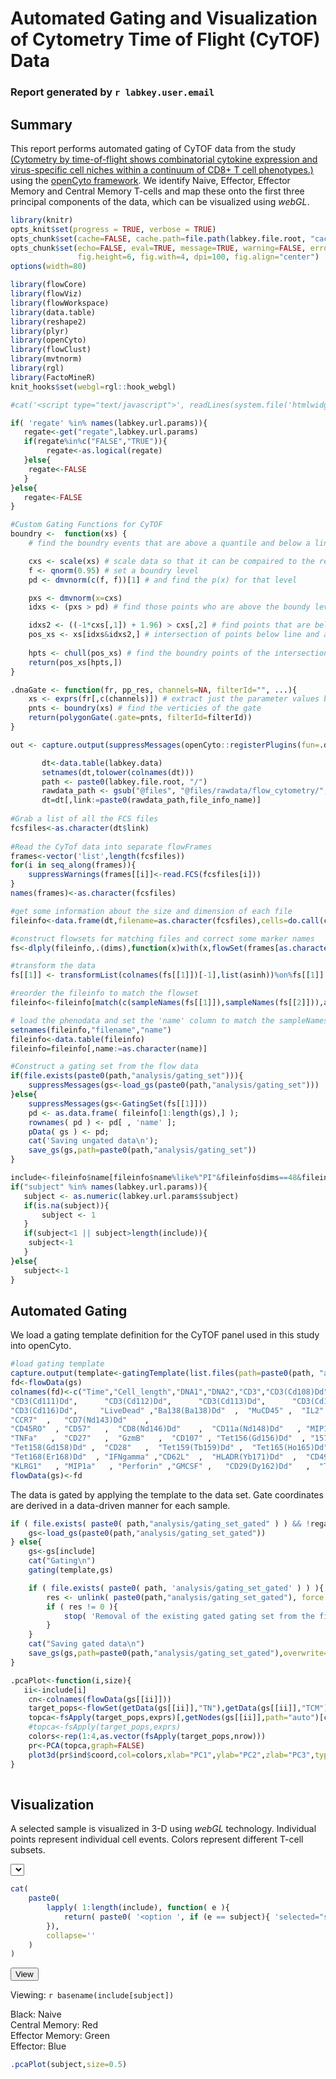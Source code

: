 # Automated Gating and Visualization of Cytometry Time of Flight (CyTOF) Data
### Report generated by `r labkey.user.email`

## Summary
This report performs automated gating of CyTOF data from the study <a href="http://www.ncbi.nlm.nih.gov/pubmed/22265676" target="_blank">(Cytometry by time-of-flight shows combinatorial cytokine expression and virus-specific cell niches within a continuum of CD8+ T cell phenotypes.)</a> using the [openCyto framework](http://www.bioconductor.org/packages/2.14/bioc/html/openCyto.html). We identify Naive, Effector, Effector Memory and Central Memory T-cells and map these onto the first three principal components of the data, which can be visualized using *webGL*.

```r
library(knitr)
opts_knit$set(progress = TRUE, verbose = TRUE)
opts_chunk$set(cache=FALSE, cache.path=file.path(labkey.file.root, "cache/CyTOF_PCA/", labkey.user.email, ""))
opts_chunk$set(echo=FALSE, eval=TRUE, message=TRUE, warning=FALSE, error=TRUE, dev="png",
               fig.height=6, fig.with=4, dpi=100, fig.align="center")
options(width=80)
```

```r
library(flowCore)
library(flowViz)
library(flowWorkspace)
library(data.table)
library(reshape2)
library(plyr)
library(openCyto)
library(flowClust)
library(mvtnorm)
library(rgl)
library(FactoMineR)
knit_hooks$set(webgl=rgl::hook_webgl)
```

```r
#cat('<script type="text/javascript">', readLines(system.file('htmlwidgets/lib/CanvasMatrix', 'CanvasMatrix.src.js', package = 'rgl', mustWork=TRUE)), '</script>', sep = '\n')
```

```r
if( 'regate' %in% names(labkey.url.params)){
   regate<-get("regate",labkey.url.params)
   if(regate%in%c("FALSE","TRUE")){
        regate<-as.logical(regate)
   }else{
    regate<-FALSE
   }
}else{
   regate<-FALSE
}
```
   
```r
    
#Custom Gating Functions for CyTOF
boundry <-  function(xs) {
    # find the boundry events that are above a quantile and below a line 

    cxs <- scale(xs) # scale data so that it can be compaired to the results from qnorm
    f <- qnorm(0.95) # set a boundry level
    pd <- dmvnorm(c(f, f))[1] # and find the p(x) for that level

    pxs <- dmvnorm(x=cxs)  
    idxs <- (pxs > pd) # find those points who are above the boundy level

    idxs2 <- ((-1*cxs[,1]) + 1.96) > cxs[,2] # find points that are below the line with y=-1*x+b 
    pos_xs <- xs[idxs&idxs2,] # intersection of points below line and above threshold level
 
    hpts <- chull(pos_xs) # find the boundry points of the intersection of cells
    return(pos_xs[hpts,])
}

.dnaGate <- function(fr, pp_res, channels=NA, filterId="", ...){ 
    xs <- exprs(fr[,c(channels)]) # extract just the parameter values being inspected
    pnts <- boundry(xs) # find the verticies of the gate
    return(polygonGate(.gate=pnts, filterId=filterId))
}

out <- capture.output(suppressMessages(openCyto::registerPlugins(fun=.dnaGate,methodName='dnaGate', dep='mvtnorm')))
```
   
```r
       dt<-data.table(labkey.data)
       setnames(dt,tolower(colnames(dt)))
       path <- paste0(labkey.file.root, "/")
       rawdata_path <- gsub("@files", "@files/rawdata/flow_cytometry/", labkey.file.root)
       dt=dt[,link:=paste0(rawdata_path,file_info_name)]
     
#Grab a list of all the FCS files
fcsfiles<-as.character(dt$link)
 
#Read the CyTof data into separate flowFrames
frames<-vector('list',length(fcsfiles))
for(i in seq_along(frames)){
    suppressWarnings(frames[[i]]<-read.FCS(fcsfiles[i]))
}
names(frames)<-as.character(fcsfiles)

#get some information about the size and dimension of each file
fileinfo<-data.frame(dt,filename=as.character(fcsfiles),cells=do.call(c,lapply(frames,nrow)),dims=do.call(c,lapply(frames,ncol)))
```

   
```r
#construct flowsets for matching files and correct some marker names
fs<-dlply(fileinfo,.(dims),function(x)with(x,flowSet(frames[as.character(filename)])))
```
   
```r
#transform the data
fs[[1]] <- transformList(colnames(fs[[1]])[-1],list(asinh))%on%fs[[1]]
```
          
```r
#reorder the fileinfo to match the flowset
fileinfo<-fileinfo[match(c(sampleNames(fs[[1]]),sampleNames(fs[[2]])),as.character(fileinfo$filename)),]

# load the phenodata and set the 'name' column to match the sampleNames
setnames(fileinfo,"filename","name")
fileinfo<-data.table(fileinfo)
fileinfo=fileinfo[,name:=as.character(name)]
```
          
```r
#Construct a gating set from the flow data
if(file.exists(paste0(path,"analysis/gating_set"))){
    suppressMessages(gs<-load_gs(paste0(path,"analysis/gating_set")))
}else{
    suppressMessages(gs<-GatingSet(fs[[1]]))
    pd <- as.data.frame( fileinfo[1:length(gs),] );
    rownames( pd ) <- pd[ , 'name' ]; 
    pData( gs ) <- pd;
    cat('Saving ungated data\n');
    save_gs(gs,path=paste0(path,"analysis/gating_set"))
}          
```

```r
include<-fileinfo$name[fileinfo$name%like%"PI"&fileinfo$dims==48&fileinfo$cells>20000]
if("subject" %in% names(labkey.url.params)){
   subject <- as.numeric(labkey.url.params$subject)
   if(is.na(subject)){
       subject <- 1
   }
   if(subject<1 || subject>length(include)){
    subject<-1
   }
}else{
   subject<-1
}
```
## Automated Gating   
We load a gating template definition for the CyTOF panel used in this study into openCyto.

```r
#load gating template
capture.output(template<-gatingTemplate(list.files(path=paste0(path, "analysis/"),pattern="csv",full=TRUE)),file="/dev/null")
fd<-flowData(gs)
colnames(fd)<-c("Time","Cell_length","DNA1","DNA2","CD3","CD3(Cd108)Dd","CD3(Cd110)Dd",
"CD3(Cd111)Dd",      "CD3(Cd112)Dd",      "CD3(Cd113)Dd",      "CD3(Cd114)Dd",
"CD3(Cd116)Dd",     "LiveDead" ,"Ba138(Ba138)Dd"  ,  "MuCD45" ,  "IL2"  , 
"CCR7"  ,   "CD7(Nd143)Dd"    , 
"CD45RO"  , "CD57"   ,  "CD8(Nd146)Dd"    ,  "CD11a(Nd148)Dd"   , "MIP1b"   , "CD69(Sm149)Dd"    ,
"TNFa"   ,  "CD27"   ,  "GzmB"   ,  "CD107" , "Tet156(Gd156)Dd"  , "157blank(Gd157)Dd",
"Tet158(Gd158)Dd" ,  "CD28"   ,  "Tet159(Tb159)Dd" ,  "Tet165(Ho165)Dd" ,  "CD45RA"  , "CD43(Er167)Dd"    ,
"Tet168(Er168)Dd"  , "IFNgamma" ,"CD62L"  ,  "HLADR(Yb171)Dd"  ,  "CD49d(Yb172)Dd"  ,  "blank173(Yb173)Dd",
"KLRG1"   , "MIP1a"   , "Perforin" ,"GMCSF" ,   "CD29(Dy162)Dd"   ,  "Tet164(Dy164)Dd" )
flowData(gs)<-fd
```
The data is gated by applying the template to the data set. Gate coordinates are derived in a data-driven manner for each sample.  
   
```r
if ( file.exists( paste0( path,"analysis/gating_set_gated" ) ) && !regate ){
    gs<-load_gs(paste0(path,"analysis/gating_set_gated"))
} else{
    gs<-gs[include]
    cat("Gating\n")
    gating(template,gs)

    if ( file.exists( paste0( path, 'analysis/gating_set_gated' ) ) ){
        res <- unlink( paste0(path,"analysis/gating_set_gated"), force = T, recursive = T );
        if ( res != 0 ){
            stop( 'Removal of the existing gated gating set from the file system failed' );
        }
    }
    cat("Saving gated data\n")
    save_gs(gs,path=paste0(path,"analysis/gating_set_gated"),overwrite=TRUE)
}
```

```r
.pcaPlot<-function(i,size){
   ii<-include[i]
    cn<-colnames(flowData(gs[[ii]]))
    target_pops<-flowSet(getData(gs[[ii]],"TN"),getData(gs[[ii]],"TCM"),getData(gs[[ii]],"TEM"),getData(gs[[ii]],"TEF"))
    topca<-fsApply(target_pops,exprs)[,getNodes(gs[[ii]],path="auto")[c(9,10,11,12,13,14,15,16,17,18,19)]]
    #topca<-fsApply(target_pops,exprs)
    colors<-rep(1:4,as.vector(fsApply(target_pops,nrow)))
    pr<-PCA(topca,graph=FALSE)
    plot3d(pr$ind$coord,col=colors,xlab="PC1",ylab="PC2",zlab="PC3",type="s",size=size,box=F)
}
          

```

## Visualization  
A selected sample is visualized in 3-D using *webGL* technology. Individual points represent individual cell events. Colors represent different T-cell subsets.
<script>
    jQuery( document ).ready( function(){
        jQuery('#filesFCS').attr( 'action', '/project' + LABKEY.container.parentPath + '/' + LABKEY.container.title + '/begin.view?' );
    });
</script>
<form id="filesFCS" method="GET">
<select name="subject">
```r
cat(
    paste0(
        lapply( 1:length(include), function( e ){
            return( paste0( '<option ', if (e == subject){ 'selected="selected"' }, ' value="', e, '">', basename( include[ e ] ), '</option>' ) )
        }),
        collapse=''
    )
)
```
</select>
    <input type="hidden" name="pageId" value="Visualization">
    <input type="hidden" name="regate" value="FALSE">
    <input type="submit" value="View">
</form>

Viewing: `r basename(include[subject])`  

Black: Naive  
Central Memory: Red  
Effector Memory: Green  
Effector: Blue
                 
```r
.pcaPlot(subject,size=0.5)
```

<style type="text/css">
#plot3dcanvas {
    border: 1px black solid;
}
</style>

